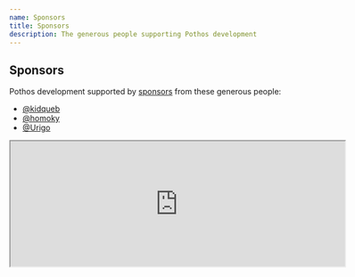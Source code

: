 ```yaml
---
name: Sponsors
title: Sponsors
description: The generous people supporting Pothos development
---
```





## Sponsors

Pothos development supported by [sponsors](https://github.com/sponsors/hayes) from these generous
people:

- [@kidqueb](https://github.com/kidqueb)
- [@homoky](https://github.com/homoky)
- [@Urigo](https://github.com/Urigo)

<iframe
  src="https://github.com/sponsors/hayes/card"
  title="Sponsor hayes"
  height="225"
  width="600"
></iframe>

